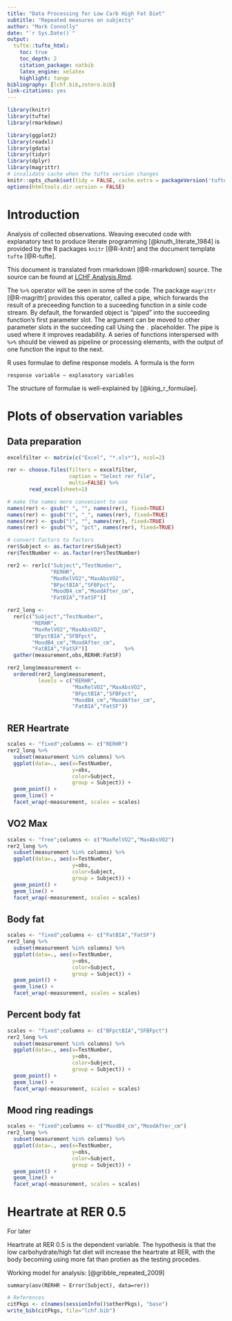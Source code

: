 ```yaml
---
title: "Data Processing for Low Carb High Fat Diet"
subtitle: "Repeated measures on subjects"
author: "Mark Connolly"
date: "`r Sys.Date()`"
output:
  tufte::tufte_html:
    toc: true
    toc_depth: 2
    citation_package: natbib
    latex_engine: xelatex
    highlight: tango
bibliography: [lchf.bib,zotero.bib]
link-citations: yes
---
```


```r
library(knitr)
library(tufte)
library(rmarkdown)

library(ggplot2)
library(readxl)
library(gdata)
library(tidyr)
library(dplyr)
library(magrittr)
# invalidate cache when the tufte version changes
knitr::opts_chunk$set(tidy = FALSE, cache.extra = packageVersion('tufte'))
options(htmltools.dir.version = FALSE)
```
# Introduction
Analysis of collected observations.  Weaving executed code with explanatory text to produce literate programming [@knuth_literate_1984] is provided by the R packages `knitr` [@R-knitr] and the document template `tufte`  [@R-tufte].

This document is translated from rmarkdown [@R-rmarkdown] source.  The source can be found at [LCHF Analysis.Rmd](https://github.com/markconnolly/lchf/blob/master/LCHF%20Analysis.Rmd).

The `%>%` operator will be seen in some of the code.  The package `magrittr` [@R-magrittr] provides this operator, called a pipe, which forwards the result of a preceeding function to a suceeding function in a sinle code stream.  By default, the forwarded object is "piped" into the succeeding function's first parameter slot.  The argument can be moved to other parameter slots in the succeeding call Using the `.` placeholder.  The pipe is used where it improves readability.  A series of functions interspersed with `%>%` should be viewed as pipeline or processing elements, with the output of one function the input to the next.

R uses formulae to define response models.  A formula is the form 

```response variable ~ explanatory variables```

The structure of formulae is well-explained by [@king_r_formulae].

# Plots of observation variables
## Data preparation
```r
excelfilter <- matrix(c("Excel", "*.xls*"), ncol=2)

rer <- choose.files(filters = excelfilter,
                    caption = "Select rer file",
                    multi=FALSE) %>%
       read_excel(sheet=1)

# make the names more convenient to use
names(rer) <- gsub(" ", "", names(rer), fixed=TRUE)
names(rer) <- gsub("(", "_", names(rer), fixed=TRUE)
names(rer) <- gsub(")", "", names(rer), fixed=TRUE)
names(rer) <- gsub("%", "pct", names(rer), fixed=TRUE)

# convert factors to factors
rer$Subject <- as.factor(rer$Subject)
rer$TestNumber <- as.factor(rer$TestNumber)

rer2 <- rer[c("Subject","TestNumber",
              "RERHR",
              "MaxRelVO2","MaxAbsVO2",
              "BFpctBIA","SFBFpct",
              "MoodB4_cm","MoodAfter_cm",
              "FatBIA","FatSF")]

rer2_long <- 
  rer[c("Subject","TestNumber",
        "RERHR",
        "MaxRelVO2","MaxAbsVO2",
        "BFpctBIA","SFBFpct",
        "MoodB4_cm","MoodAfter_cm",
        "FatBIA","FatSF")]            %>%
  gather(measurement,obs,RERHR:FatSF)

rer2_long$measurement <- 
  ordered(rer2_long$measurement, 
          levels = c("RERHR",
                     "MaxRelVO2","MaxAbsVO2",
                     "BFpctBIA","SFBFpct",
                     "MoodB4_cm","MoodAfter_cm",
                     "FatBIA","FatSF"))
```

## RER Heartrate

```r
scales <- "fixed";columns <- c("RERHR")
rer2_long %>% 
  subset(measurement %in% columns) %>% 
  ggplot(data=., aes(x=TestNumber,
                     y=obs,
                     color=Subject,
                     group = Subject)) + 
  geom_point() + 
  geom_line() +
  facet_wrap(~measurement, scales = scales)
```

## VO2 Max

```r
scales <- "free";columns <- c("MaxRelVO2","MaxAbsVO2")
rer2_long %>% 
  subset(measurement %in% columns) %>% 
  ggplot(data=., aes(x=TestNumber,
                     y=obs,
                     color=Subject,
                     group = Subject)) + 
  geom_point() + 
  geom_line() +
  facet_wrap(~measurement, scales = scales)
```

## Body fat

```r
scales <- "fixed";columns <- c("FatBIA","FatSF")
rer2_long %>% 
  subset(measurement %in% columns) %>% 
  ggplot(data=., aes(x=TestNumber,
                     y=obs,
                     color=Subject,
                     group = Subject)) + 
  geom_point() + 
  geom_line() +
  facet_wrap(~measurement, scales = scales)
```

## Percent body fat

```r
scales <- "fixed";columns <- c("BFpctBIA","SFBFpct")
rer2_long %>% 
  subset(measurement %in% columns) %>% 
  ggplot(data=., aes(x=TestNumber,
                     y=obs,
                     color=Subject,
                     group = Subject)) + 
  geom_point() + 
  geom_line() +
  facet_wrap(~measurement, scales = scales)
```

## Mood ring readings

```r
scales <- "fixed";columns <- c("MoodB4_cm","MoodAfter_cm")
rer2_long %>% 
  subset(measurement %in% columns) %>% 
  ggplot(data=., aes(x=TestNumber,
                     y=obs,
                     color=Subject,
                     group = Subject)) + 
  geom_point() + 
  geom_line() +
  facet_wrap(~measurement, scales = scales)
```

# Heartrate at RER 0.5

For later

Heartrate at RER 0.5 is the dependent variable.  The hypothesis is that the low carbohydrate/high fat diet will increase the heartrate at RER, with the body becoming using more fat than protien as the testing procedes.

Working model for analysis: [@gribble_repeated_2009]

`summary(aov(RERHR ~ Error(Subject), data=rer))`


```r
# References
citPkgs <- c(names(sessionInfo()$otherPkgs), "base")
write_bib(citPkgs, file="lchf.bib")

```

